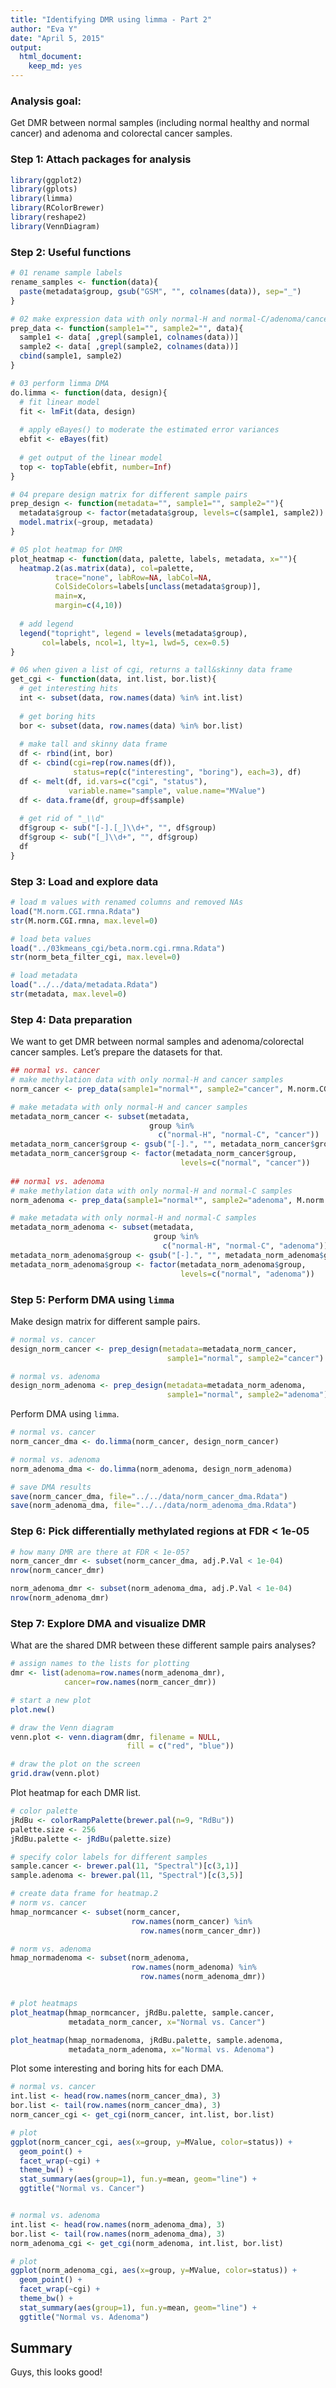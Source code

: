 ```yaml
---
title: "Identifying DMR using limma - Part 2"
author: "Eva Y"
date: "April 5, 2015"
output:
  html_document:
    keep_md: yes
---
```

### Analysis goal: 
Get DMR between normal samples (including normal healthy and normal cancer) and adenoma and colorectal cancer samples. 


### Step 1: Attach packages for analysis
```r
library(ggplot2)
library(gplots)
library(limma)
library(RColorBrewer)
library(reshape2)
library(VennDiagram)
```


### Step 2: Useful functions
```r
# 01 rename sample labels
rename_samples <- function(data){
  paste(metadata$group, gsub("GSM", "", colnames(data)), sep="_")
}

# 02 make expression data with only normal-H and normal-C/adenoma/cancer samples
prep_data <- function(sample1="", sample2="", data){
  sample1 <- data[ ,grepl(sample1, colnames(data))]
  sample2 <- data[ ,grepl(sample2, colnames(data))]
  cbind(sample1, sample2)
}

# 03 perform limma DMA
do.limma <- function(data, design){
  # fit linear model
  fit <- lmFit(data, design)
  
  # apply eBayes() to moderate the estimated error variances
  ebfit <- eBayes(fit)
  
  # get output of the linear model
  top <- topTable(ebfit, number=Inf)
}

# 04 prepare design matrix for different sample pairs
prep_design <- function(metadata="", sample1="", sample2=""){
  metadata$group <- factor(metadata$group, levels=c(sample1, sample2))
  model.matrix(~group, metadata)
}

# 05 plot heatmap for DMR
plot_heatmap <- function(data, palette, labels, metadata, x=""){
  heatmap.2(as.matrix(data), col=palette, 
          trace="none", labRow=NA, labCol=NA,
          ColSideColors=labels[unclass(metadata$group)],
          main=x,
          margin=c(4,10))
  
  # add legend
  legend("topright", legend = levels(metadata$group),
       col=labels, ncol=1, lty=1, lwd=5, cex=0.5)
}

# 06 when given a list of cgi, returns a tall&skinny data frame
get_cgi <- function(data, int.list, bor.list){
  # get interesting hits
  int <- subset(data, row.names(data) %in% int.list)
  
  # get boring hits
  bor <- subset(data, row.names(data) %in% bor.list)
  
  # make tall and skinny data frame
  df <- rbind(int, bor)
  df <- cbind(cgi=rep(row.names(df)), 
              status=rep(c("interesting", "boring"), each=3), df)
  df <- melt(df, id.vars=c("cgi", "status"), 
             variable.name="sample", value.name="MValue")
  df <- data.frame(df, group=df$sample)
  
  # get rid of "_\\d"
  df$group <- sub("[-].[_]\\d+", "", df$group)
  df$group <- sub("[_]\\d+", "", df$group)
  df
}
```


### Step 3: Load and explore data
```r
# load m values with renamed columns and removed NAs
load("M.norm.CGI.rmna.Rdata")
str(M.norm.CGI.rmna, max.level=0)

# load beta values
load("../03kmeans_cgi/beta.norm.cgi.rmna.Rdata")
str(norm_beta_filter_cgi, max.level=0)

# load metadata
load("../../data/metadata.Rdata")
str(metadata, max.level=0)
```

### Step 4: Data preparation
We want to get DMR between normal samples and adenoma/colorectal cancer samples. Let's prepare the datasets for that.
```r
## normal vs. cancer
# make methylation data with only normal-H and cancer samples
norm_cancer <- prep_data(sample1="normal*", sample2="cancer", M.norm.CGI.rmna)

# make metadata with only normal-H and cancer samples
metadata_norm_cancer <- subset(metadata, 
                               group %in% 
                                 c("normal-H", "normal-C", "cancer"))
metadata_norm_cancer$group <- gsub("[-].", "", metadata_norm_cancer$group)
metadata_norm_cancer$group <- factor(metadata_norm_cancer$group, 
                                      levels=c("normal", "cancer"))
                      
## normal vs. adenoma
# make methylation data with only normal-H and normal-C samples
norm_adenoma <- prep_data(sample1="normal*", sample2="adenoma", M.norm.CGI.rmna)

# make metadata with only normal-H and normal-C samples
metadata_norm_adenoma <- subset(metadata, 
                                group %in% 
                                  c("normal-H", "normal-C", "adenoma"))
metadata_norm_adenoma$group <- gsub("[-].", "", metadata_norm_adenoma$group)
metadata_norm_adenoma$group <- factor(metadata_norm_adenoma$group, 
                                      levels=c("normal", "adenoma"))
```


### Step 5: Perform DMA using `limma`

Make design matrix for different sample pairs.
```r
# normal vs. cancer
design_norm_cancer <- prep_design(metadata=metadata_norm_cancer, 
                                   sample1="normal", sample2="cancer")

# normal vs. adenoma
design_norm_adenoma <- prep_design(metadata=metadata_norm_adenoma, 
                                   sample1="normal", sample2="adenoma")
```

Perform DMA using `limma`.
```r
# normal vs. cancer
norm_cancer_dma <- do.limma(norm_cancer, design_norm_cancer)

# normal vs. adenoma
norm_adenoma_dma <- do.limma(norm_adenoma, design_norm_adenoma)

# save DMA results
save(norm_cancer_dma, file="../../data/norm_cancer_dma.Rdata")
save(norm_adenoma_dma, file="../../data/norm_adenoma_dma.Rdata")
```


### Step 6: Pick differentially methylated regions at FDR < 1e-05
```r
# how many DMR are there at FDR < 1e-05?
norm_cancer_dmr <- subset(norm_cancer_dma, adj.P.Val < 1e-04)
nrow(norm_cancer_dmr)

norm_adenoma_dmr <- subset(norm_adenoma_dma, adj.P.Val < 1e-04)
nrow(norm_adenoma_dmr)
```


### Step 7: Explore DMA and visualize DMR

What are the shared DMR between these different sample pairs analyses?
```r
# assign names to the lists for plotting
dmr <- list(adenoma=row.names(norm_adenoma_dmr), 
            cancer=row.names(norm_cancer_dmr))

# start a new plot
plot.new()

# draw the Venn diagram
venn.plot <- venn.diagram(dmr, filename = NULL, 
                          fill = c("red", "blue"))

# draw the plot on the screen
grid.draw(venn.plot)
```

Plot heatmap for each DMR list.
```r
# color palette 
jRdBu <- colorRampPalette(brewer.pal(n=9, "RdBu"))
palette.size <- 256
jRdBu.palette <- jRdBu(palette.size)

# specify color labels for different samples
sample.cancer <- brewer.pal(11, "Spectral")[c(3,1)]
sample.adenoma <- brewer.pal(11, "Spectral")[c(3,5)]

# create data frame for heatmap.2
# norm vs. cancer
hmap_normcancer <- subset(norm_cancer, 
                           row.names(norm_cancer) %in% 
                             row.names(norm_cancer_dmr))

# norm vs. adenoma
hmap_normadenoma <- subset(norm_adenoma, 
                           row.names(norm_adenoma) %in% 
                             row.names(norm_adenoma_dmr))


# plot heatmaps
plot_heatmap(hmap_normcancer, jRdBu.palette, sample.cancer, 
             metadata_norm_cancer, x="Normal vs. Cancer")

plot_heatmap(hmap_normadenoma, jRdBu.palette, sample.adenoma, 
             metadata_norm_adenoma, x="Normal vs. Adenoma")
```

Plot some interesting and boring hits for each DMA. 
```r
# normal vs. cancer
int.list <- head(row.names(norm_cancer_dma), 3)
bor.list <- tail(row.names(norm_cancer_dma), 3)
norm_cancer_cgi <- get_cgi(norm_cancer, int.list, bor.list)

# plot
ggplot(norm_cancer_cgi, aes(x=group, y=MValue, color=status)) +
  geom_point() + 
  facet_wrap(~cgi) +
  theme_bw() +
  stat_summary(aes(group=1), fun.y=mean, geom="line") +
  ggtitle("Normal vs. Cancer")


# normal vs. adenoma
int.list <- head(row.names(norm_adenoma_dma), 3)
bor.list <- tail(row.names(norm_adenoma_dma), 3)
norm_adenoma_cgi <- get_cgi(norm_adenoma, int.list, bor.list)

# plot
ggplot(norm_adenoma_cgi, aes(x=group, y=MValue, color=status)) +
  geom_point() + 
  facet_wrap(~cgi) +
  theme_bw() +
  stat_summary(aes(group=1), fun.y=mean, geom="line") +
  ggtitle("Normal vs. Adenoma")
```

## Summary
Guys, this looks good!
